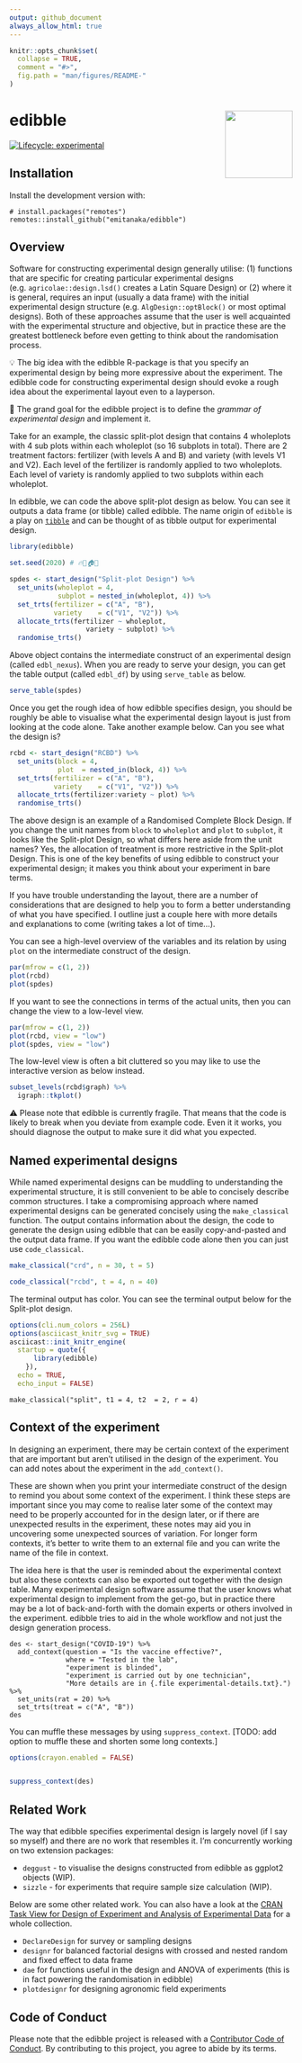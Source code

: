 ```yaml
---
output: github_document
always_allow_html: true
---
```


<!-- README.md is generated from README.Rmd. Please edit that file -->

```r
knitr::opts_chunk$set(
  collapse = TRUE,
  comment = "#>",
  fig.path = "man/figures/README-"
)
```
# edibble  <img src="man/figures/logo.png" align="right" alt="" width="120" />

<!-- badges: start -->
[![Lifecycle: experimental](https://img.shields.io/badge/lifecycle-experimental-orange.svg)](https://www.tidyverse.org/lifecycle/#experimental)
<!-- badges: end -->

## Installation

Install the development version with: 

```
# install.packages("remotes")
remotes::install_github("emitanaka/edibble")
```


## Overview

Software for constructing experimental design generally utilise: (1) functions that are specific for creating particular experimental designs (e.g. `agricolae::design.lsd()` creates a Latin Square Design) or (2) where it is general, requires an input (usually a data frame) with the initial experimental design structure (e.g. `AlgDesign::optBlock()` or most optimal designs). Both of these approaches assume that the user is well acquainted with the experimental structure and objective, but in practice these are the greatest bottleneck before even getting to think about the randomisation process. 

💡 The big idea with the edibble R-package is that you specify an experimental design by being more expressive about the experiment. The edibble code for constructing experimental design should evoke a rough idea about the experimental layout even to a layperson. 

🎯 The grand goal for the edibble project is to define the _grammar of experimental design_ and implement it. 

Take for an example, the classic split-plot design that contains 4 wholeplots with 4 sub plots within each wholeplot (so 16 subplots in total). There are 2 treatment factors: fertilizer (with levels A and B) and variety (with levels V1 and V2). Each level of the fertilizer is randomly applied to two wholeplots. Each level of variety is randomly applied to two subplots within each wholeplot. 

In edibble, we can code the above split-plot design as below. You can see it outputs a data frame (or tibble) called edibble. The name origin of `edibble` is a play on [`tibble`](https://tibble.tidyverse.org/) and can be thought of as tibble output for experimental design.

```r
library(edibble)

set.seed(2020) # 🔥🦠🏠😱

spdes <- start_design("Split-plot Design") %>% 
  set_units(wholeplot = 4,
            subplot = nested_in(wholeplot, 4)) %>% 
  set_trts(fertilizer = c("A", "B"),
           variety    = c("V1", "V2")) %>% 
  allocate_trts(fertilizer ~ wholeplot, 
                   variety ~ subplot) %>% 
  randomise_trts()
```

Above object contains the intermediate construct of an experimental design (called `edbl_nexus`). When you are ready to serve your design, you can get the table output (called `edbl_df`) by using `serve_table` as below.

```r
serve_table(spdes)
```

Once you get the rough idea of how edibble specifies design, you should be roughly be able to visualise what the experimental design layout is just from looking at the code alone. Take another example below. Can you see what the design is?

```r
rcbd <- start_design("RCBD") %>% 
  set_units(block = 4,
            plot  = nested_in(block, 4)) %>% 
  set_trts(fertilizer = c("A", "B"),
           variety    = c("V1", "V2")) %>% 
  allocate_trts(fertilizer:variety ~ plot) %>% 
  randomise_trts()
```

The above design is an example of a Randomised Complete Block Design. If you change the unit names from `block` to `wholeplot` and `plot` to `subplot`, it looks like the Split-plot Design, so what differs here aside from the unit names? Yes, the allocation of treatment is more restrictive in the Split-plot Design. This is one of the key benefits of using edibble to construct your experimental design; it makes you think about your experiment in bare terms.

If you have trouble understanding the layout, there are a number of considerations that are designed to help you to form a better understanding of what you have specified. I outline just a couple here with more details and explanations to come (writing takes a lot of time...).

You can see a high-level overview of the variables and its relation by using `plot` on the intermediate construct of the design.

```r
par(mfrow = c(1, 2))
plot(rcbd)
plot(spdes)
```

If you want to see the connections in terms of the actual units, then you can change the view to a low-level view. 

```r
par(mfrow = c(1, 2))
plot(rcbd, view = "low")
plot(spdes, view = "low")
```

The low-level view is often a bit cluttered so you may like to use the interactive version as below instead. 

```r
subset_levels(rcbd$graph) %>% 
  igraph::tkplot()
```

⚠️ Please note that edibble is currently fragile. That means that the code is likely to break when you deviate from example code. Even it it works, you should diagnose the output to make sure it did what you expected.

## Named experimental designs

While named experimental designs can be muddling to understanding the experimental structure, it is still convenient to be able to concisely describe common structures. I take a compromising approach where named experimental designs can be generated concisely using the `make_classical` function. The output contains information about the design, the code to generate the design using edibble that can be easily copy-and-pasted and the output data frame. If you want the edibble code alone then you can just use `code_classical`.

```r
make_classical("crd", n = 30, t = 5)

code_classical("rcbd", t = 4, n = 40)
```

The terminal output has color. You can see the terminal output below for the Split-plot design.

```r
options(cli.num_colors = 256L)
options(asciicast_knitr_svg = TRUE)
asciicast::init_knitr_engine(
  startup = quote({
      library(edibble)
    }),
  echo = TRUE,
  echo_input = FALSE)
```


```asciicast
make_classical("split", t1 = 4, t2  = 2, r = 4)
```

## Context of the experiment

In designing an experiment, there may be certain context of the experiment that are important but aren't utilised in the design of the experiment. You can add notes about the experiment in the `add_context()`. 

These are shown when you print your intermediate construct of the design to remind you about some context of the experiment. I think these steps are important since you may come to realise later some of the context may need to be properly accounted for in the design later, or if there are unexpected results in the experiment, these notes may aid you in uncovering some unexpected sources of variation. For longer form contexts, it's better to write them to an external file and you can write the name of the file in context.

The idea here is that the user is reminded about the experimental context but also these contexts can also be exported out together with the design table. Many experimental design software assume that the user knows what experimental design to implement from the get-go, but in practice there may be a lot of back-and-forth with the domain experts or others involved in the experiment. edibble tries to aid in the whole workflow and not just the design generation process.

```asciicast
des <- start_design("COVID-19") %>%
  add_context(question = "Is the vaccine effective?",
              where = "Tested in the lab",
              "experiment is blinded",
              "experiment is carried out by one technician",
              "More details are in {.file experimental-details.txt}.") %>% 
  set_units(rat = 20) %>% 
  set_trts(treat = c("A", "B")) 
des
```

You can muffle these messages by using `suppress_context`. [TODO: add option to muffle these and shorten some long contexts.]

```r
options(crayon.enabled = FALSE)
```

```r
```

```r
suppress_context(des)
```



## Related Work

The way that edibble specifies experimental design is largely novel (if I say so myself) and there are no work that resembles it. I'm concurrently working on two extension packages:

* `deggust` - to visualise the designs constructed from edibble as ggplot2 objects (WIP). 
* `sizzle` - for experiments that require sample size calculation (WIP).


Below are some other related work. You can also have a look at the [CRAN Task View for Design of Experiment and Analysis of Experimental Data](https://cran.r-project.org/web/views/ExperimentalDesign.html) for a whole collection. 

* `DeclareDesign` for survey or sampling designs
* `designr` for balanced factorial designs with crossed and nested random and fixed effect to data frame
* `dae` for functions useful in the design and ANOVA of experiments (this is in fact powering the randomisation in edibble)
* `plotdesignr` for designing agronomic field experiments

## Code of Conduct

Please note that the edibble project is released with a [Contributor Code of Conduct](https://contributor-covenant.org/version/2/0/CODE_OF_CONDUCT.html).
By contributing to this project, you agree to abide by its terms.

